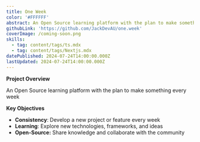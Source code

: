 ```yaml
---
title: One Week
color: '#FFFFFF'
abstract: An Open Source learning platform with the plan to make something every week
githubLink: 'https://github.com/JackDevAU/one.week'
coverImage: /coming-soon.png
skills:
  - tag: content/tags/ts.mdx
  - tag: content/tags/Nextjs.mdx
datePublished: 2024-07-24T14:00:00.000Z
lastUpdated: 2024-07-24T14:00:00.000Z
---
```


**Project Overview**

An Open Source learning platform with the plan to make something every week

**Key Objectives**

* **Consistency**: Develop a new project or feature every week
* **Learning**: Explore new technologies, frameworks, and ideas
* **Open-Source:** Share knowledge and collaborate with the community
